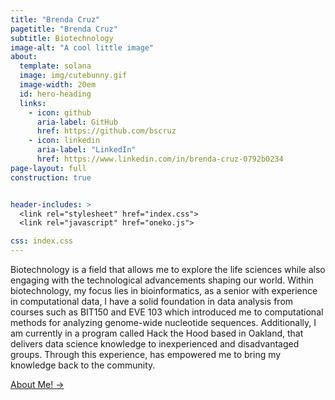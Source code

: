 ```yaml
---
title: "Brenda Cruz"
pagetitle: "Brenda Cruz"
subtitle: Biotechnology
image-alt: "A cool little image"
about:
  template: solana
  image: img/cutebunny.gif
  image-width: 20em
  id: hero-heading
  links:
    - icon: github
      aria-label: GitHub
      href: https://github.com/bscruz
    - icon: linkedin
      aria-label: "LinkedIn"
      href: https://www.linkedin.com/in/brenda-cruz-0792b0234
page-layout: full
construction: true


header-includes: >
  <link rel="stylesheet" href="index.css">
  <link rel="javascript" href="oneko.js">

css: index.css
---
```


::: {#hero-heading}
Biotechnology is a field that allows me to explore the life sciences while also engaging with the technological advancements shaping our world. Within biotechnology, my focus lies in bioinformatics, as a senior with experience in computational data, I have a solid foundation in data analysis from courses such as BIT150 and EVE 103 which introduced me to computational methods for analyzing genome-wide nucleotide sequences. Additionally, I am currently in a program called Hack the Hood based in Oakland, that delivers data science knowledge to inexperienced and disadvantaged groups. Through this experience, has empowered me to bring my knowledge back to the community.

[About Me! →](/about.qmd){.about-links .subtitle}
:::
<!-- end grid -->



```{=html}
<script async src="https://bscruz.github.io/Bcruz/assets/oneko.js"></script>
```
